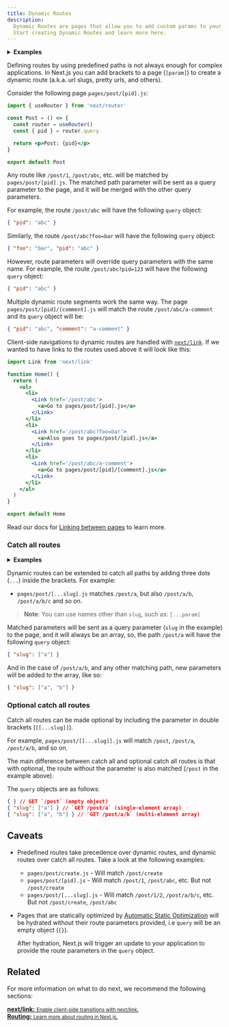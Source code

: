 ```yaml
---
title: Dynamic Routes
description:
  Dynamic Routes are pages that allow you to add custom params to your URLs.
  Start creating Dynamic Routes and learn more here.
---
```


<details>
  <summary>
    <b>Examples</b>
  </summary>
  <ul>
    <li>
      <a href='https://github.com/vercel/next.js/tree/canary/examples/dynamic-routing'>
        Dynamic Routing
      </a>
    </li>
  </ul>
</details>

Defining routes by using predefined paths is not always enough for complex
applications. In Next.js you can add brackets to a page (`[param]`) to create a
dynamic route (a.k.a. url slugs, pretty urls, and others).

Consider the following page `pages/post/[pid].js`:

```jsx
import { useRouter } from 'next/router'

const Post = () => {
  const router = useRouter()
  const { pid } = router.query

  return <p>Post: {pid}</p>
}

export default Post
```

Any route like `/post/1`, `/post/abc`, etc. will be matched by
`pages/post/[pid].js`. The matched path parameter will be sent as a query
parameter to the page, and it will be merged with the other query parameters.

For example, the route `/post/abc` will have the following `query` object:

```json
{ "pid": "abc" }
```

Similarly, the route `/post/abc?foo=bar` will have the following `query` object:

```json
{ "foo": "bar", "pid": "abc" }
```

However, route parameters will override query parameters with the same name. For
example, the route `/post/abc?pid=123` will have the following `query` object:

```json
{ "pid": "abc" }
```

Multiple dynamic route segments work the same way. The page
`pages/post/[pid]/[comment].js` will match the route `/post/abc/a-comment` and
its `query` object will be:

```json
{ "pid": "abc", "comment": "a-comment" }
```

Client-side navigations to dynamic routes are handled with
[`next/link`](/docs/api-reference/next/link.md). If we wanted to have links to
the routes used above it will look like this:

```jsx
import Link from 'next/link'

function Home() {
  return (
    <ul>
      <li>
        <Link href='/post/abc'>
          <a>Go to pages/post/[pid].js</a>
        </Link>
      </li>
      <li>
        <Link href='/post/abc?foo=bar'>
          <a>Also goes to pages/post/[pid].js</a>
        </Link>
      </li>
      <li>
        <Link href='/post/abc/a-comment'>
          <a>Go to pages/post/[pid]/[comment].js</a>
        </Link>
      </li>
    </ul>
  )
}

export default Home
```

Read our docs for
[Linking between pages](/docs/routing/introduction.md#linking-between-pages) to
learn more.

### Catch all routes

<details>
  <summary>
    <b>Examples</b>
  </summary>
  <ul>
    <li>
      <a href='https://github.com/vercel/next.js/tree/canary/examples/catch-all-routes'>
        Catch All Routes
      </a>
    </li>
  </ul>
</details>

Dynamic routes can be extended to catch all paths by adding three dots (`...`)
inside the brackets. For example:

- `pages/post/[...slug].js` matches `/post/a`, but also `/post/a/b`,
  `/post/a/b/c` and so on.

> **Note**: You can use names other than `slug`, such as: `[...param]`

Matched parameters will be sent as a query parameter (`slug` in the example) to
the page, and it will always be an array, so, the path `/post/a` will have the
following `query` object:

```json
{ "slug": ["a"] }
```

And in the case of `/post/a/b`, and any other matching path, new parameters will
be added to the array, like so:

```json
{ "slug": ["a", "b"] }
```

### Optional catch all routes

Catch all routes can be made optional by including the parameter in double
brackets (`[[...slug]]`).

For example, `pages/post/[[...slug]].js` will match `/post`, `/post/a`,
`/post/a/b`, and so on.

The main difference between catch all and optional catch all routes is that with
optional, the route without the parameter is also matched (`/post` in the
example above).

The `query` objects are as follows:

```json
{ } // GET `/post` (empty object)
{ "slug": ["a"] } // `GET /post/a` (single-element array)
{ "slug": ["a", "b"] } // `GET /post/a/b` (multi-element array)
```

## Caveats

- Predefined routes take precedence over dynamic routes, and dynamic routes over
  catch all routes. Take a look at the following examples:
  - `pages/post/create.js` - Will match `/post/create`
  - `pages/post/[pid].js` - Will match `/post/1`, `/post/abc`, etc. But not
    `/post/create`
  - `pages/post/[...slug].js` - Will match `/post/1/2`, `/post/a/b/c`, etc. But
    not `/post/create`, `/post/abc`
- Pages that are statically optimized by
  [Automatic Static Optimization](/docs/advanced-features/automatic-static-optimization.md)
  will be hydrated without their route parameters provided, i.e `query` will be
  an empty object (`{}`).

  After hydration, Next.js will trigger an update to your application to provide
  the route parameters in the `query` object.

## Related

For more information on what to do next, we recommend the following sections:

<div className='card'>
  <a href='/docs/api-reference/next/link.md'>
    <b>next/link:</b>
    <small>Enable client-side transitions with next/link.</small>
  </a>
</div>

<div className='card'>
  <a href='/docs/routing/introduction.md'>
    <b>Routing:</b>
    <small>Learn more about routing in Next.js.</small>
  </a>
</div>
